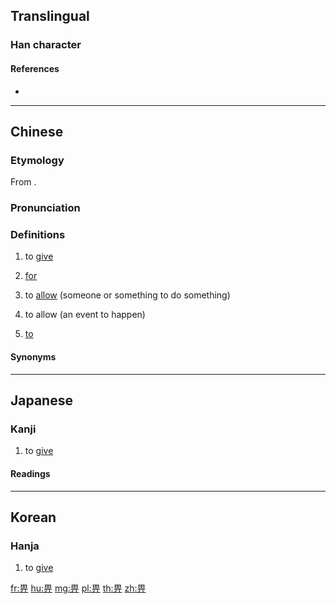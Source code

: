 {{also|異}}
==Translingual==

===Han character===
{{Han char|rn=102|rad=田|as=03|sn=8|four=60221|canj=WML|ids=⿱田丌}}

====References====
* {{Han ref|kx=0759.160|dkj=21748|dj=1169.170|hdz=42530.060|uh=7540}}

----

==Chinese==
{{zh-forms|alt=俾-colloquial Cantonese}}

===Etymology===
From {{inh|zh|sit-pro|*s-bəy-n/k}}.

===Pronunciation===
{{zh-pron
|m=bì
|c=bei2
|c-t=ei2
|mc=y
|oc=y
|ma=
|cat=v,prep
}}

===Definitions===
{{zh-hanzi}}

# {{lb|zh|literary|or|Cantonese}} to [[give]]
# {{lb|zh|Cantonese}} [[for]]
#: {{zh-x|原先 係 畀 你 食 嘅。|It was originally '''for''' you to eat.|C}}
# {{lb|zh|Cantonese}} to [[allow]] (someone or something to do something)
# {{lb|zh|Cantonese}} to allow (an event to happen)
# {{lb|zh|Cantonese}} [[to]]
#: {{zh-x|講 畀 你 知|to tell you|C}}
<!--Usage notes describing 俾, 畀, and 被 would be appreciated-->

====Synonyms====
{{zh-dial|給}}

----

==Japanese==

===Kanji===
{{ja-kanji|grade=|rs=田03}}

# to [[give]]

====Readings====
{{ja-readings
|on=[[ひ]] (hi)
|kun=[[あたえるもの]] (ataerumono)
}}

----

==Korean==

===Hanja===
{{ko-hanja|hangeul=비|eumhun=|rv=bi|mr=pi|y=pi}}

# to [[give]]

[[fr:畀]]
[[hu:畀]]
[[mg:畀]]
[[pl:畀]]
[[th:畀]]
[[zh:畀]]